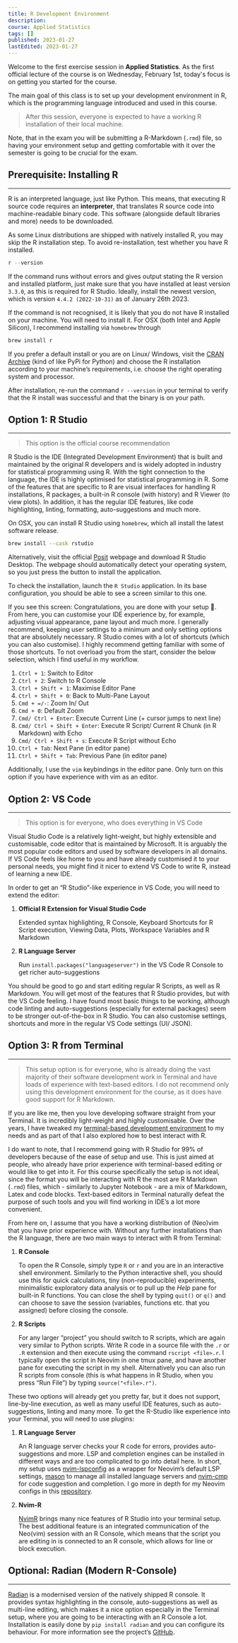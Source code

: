 ```yaml
---
title: R Development Environment
description:
course: Applied Statistics
tags: []
published: 2023-01-27
lastEdited: 2023-01-27
---
```


Welcome to the first exercise session in **Applied Statistics**. As the first official lecture of the course is on Wednesday, February 1st, today's
focus is on getting you started for the course.

The main goal of this class is to set up your development environment in R, which is the programming language introduced and used in this course.

> After this session, everyone is expected to have a working R installation of their local machine.

Note, that in the exam you will be submitting a R-Markdown (`.rmd`) file, so having your environment setup and getting comfortable with it over the
semester is going to be crucial for the exam.

## Prerequisite: Installing R

---

R is an interpreted language, just like Python. This means, that executing R source code requires an **interpreter**, that translates R source code
into machine-readable binary code. This software (alongside default libraries and more) needs to be downloaded.

As some Linux distributions are shipped with natively installed R, you may skip the R installation step. To avoid re-installation, test whether you
have R installed.

```jsx
r --version
```

If the command runs without errors and gives output stating the R version and installed platform, just make sure that you have installed at least
version `3.3.0`, as this is required for R Studio. Ideally, install the newest version, which is version `4.4.2 (2022-10-31)` as of January 26th 2023.

If the command is not recognised, it is likely that you do not have R installed on your machine. You will need to install it. For OSX (both Intel and
Apple Silicon), I recommend installing via `homebrew` through

```bash
brew install r
```

If you prefer a default install or you are on Linux/ Windows, visit the [CRAN Archive](https://cran.rstudio.com) (kind of like PyPi for Python) and
choose the R installation according to your machine’s requirements, i.e. choose the right operating system and processor.

After installation, re-run the command `r --version` in your terminal to verify that the R install was successful and that the binary is on your path.

## Option 1: R Studio

---

> This option is the official course recommendation

R Studio is the IDE (Integrated Development Environment) that is built and maintained by the original R developers and is widely adopted in industry
for statistical programming using R. With the tight connection to the language, the IDE is highly optimised for statistical programming in R. Some of
the features that are specific to R are visual interfaces for handling R installations, R packages, a built-in R console (with history) and R Viewer
(to view plots). In addition, it has the regular IDE features, like code highlighting, linting, formatting, auto-suggestions and much more.

On OSX, you can install R Studio using `homebrew`, which all install the latest software release.

```bash
brew install --cask rstudio
```

Alternatively, visit the official [Posit](https://posit.co/download/rstudio-desktop/) webpage and download R Studio Desktop. The webpage should
automatically detect your operating system, so you just press the button to install the application.

To check the installation, launch the `R Studio` application. In its base configuration, you should be able to see a screen similar to this one.

If you see this screen: Congratulations, you are done with your setup 🚀. From here, you can customise your IDE experience by, for example, adjusting
visual appearance, pane layout and much more. I generally recommend, keeping user settings to a minimum and only setting options that are absolutely
necessary. R Studio comes with a lot of shortcuts (which you can also customise). I highly recommend getting familiar with some of those shortcuts. To
not overload you from the start, consider the below selection, which I find useful in my workflow.

1. `Ctrl + 1`: Switch to Editor
2. `Ctrl + 2`: Switch to R Console
3. `Ctrl + Shift + 1`: Maximise Editor Pane
4. `Ctrl + Shift + 0`: Back to Multi-Pane Layout
5. `Cmd + =/-`: Zoom In/ Out
6. `Cmd + 0`: Default Zoom
7. `Cmd/ Ctrl + Enter`: Execute Current Line (+ cursor jumps to next line)
8. `Cmd/ Ctrl + Shift + Enter`: Execute R Script/ Current R Chunk (in R Markdown) with Echo
9. `Cmd/ Ctrl + Shift + s`: Execute R Script without Echo
10. `Ctrl + Tab`: Next Pane (in editor pane)
11. `Ctrl + Shift + Tab`: Previous Pane (in editor pane)

Additionally, I use the `vim` keybindings in the editor pane. Only turn on this option if you have experience with vim as an editor.

## Option 2: VS Code

---

> This option is for everyone, who does everything in VS Code

Visual Studio Code is a relatively light-weight, but highly extensible and customisable, code editor that is maintained by Microsoft. It is arguably
the most popular code editors and used by software developers in all domains. If VS Code feels like home to you and have already customised it to your
personal needs, you might find it nicer to extend VS Code to write R, instead of learning a new IDE.

In order to get an “R Studio”-like experience in VS Code, you will need to extend the editor:

1. **Official R Extension for Visual Studio Code**

   Extended syntax highlighting, R Console, Keyboard Shortcuts for R Script execution, Viewing Data, Plots, Workspace Variables and R Markdown

2. **R Language Server**

   Run `install.packages("languageserver")` in the VS Code R Console to get richer auto-suggestions

You should be good to go and start editing regular R Scripts, as well as R Markdown. You will get most of the features that R Studio provides, but
with the VS Code feeling. I have found most basic things to be working, although code linting and auto-suggestions (especially for external packages)
seem to be stronger out-of-the-box in R Studio. You can also customise settings, shortcuts and more in the regular VS Code settings (UI/ JSON).

## Option 3: R from Terminal

---

> This setup option is for everyone, who is already doing the vast majority of their software development work in Terminal and have loads of
> experience with text-based editors. I do not recommend only using this development environment for the course, as it does have good support for R
> Markdown.

If you are like me, then you love developing software straight from your Terminal. It is incredibly light-weight and highly customisable. Over the
years, I have tweaked my [terminal-based development environment](https://www.github.com/mikasenghaas/dotfiles) to my needs and as part of that I also
explored how to best interact with R.

I do want to note, that I recommend going with R Studio for 99% of developers because of the ease of setup and use. This is just aimed at people, who
already have prior experience with terminal-based editing or would like to get into it. For this course specifically the setup is not ideal, since the
format you will be interacting with R the most are R Markdown (`.rmd`) files, which - similarly to Jupyter Notebook - are a mix of Markdown, Latex and
code blocks. Text-based editors in Terminal naturally defeat the purpose of such tools and you will find working in IDE’s a lot more convenient.

From here on, I assume that you have a working distribution of (Neo)vim that you have prior experience with. Without any further installations than
the R language, there are two main ways to interact with R from Terminal:

1. **R Console**

   To open the R Console, simply type `R` or `r` and you are in an interactive shell environment. Similarly to the Python interactive shell, you
   should use this for quick calculations, tiny (non-reproducible) experiments, minimalistic exploratory data analysis or to pull up the _Help_ pane
   for built-in R functions. You can close the shell by typing `quit()` or `q()` and can choose to save the session (variables, functions etc. that
   you assigned) before closing the console.

2. **R Scripts**

   For any larger “project” you should switch to R scripts, which are again very similar to Python scripts. Write R code in a source file with the
   `.r` or `.R` extension and then execute using the command `rscript <file>.r`. I typically open the script in Neovim in one tmux pane, and have
   another pane for executing the script in my shell. Alternatively you can also run R scripts from console (this is what happens in R Studio, when
   you press “Run File”) by typing `source("<file>.r")`.

These two options will already get you pretty far, but it does not support, line-by-line execution, as well as many useful IDE features, such as
auto-suggestions, linting and many more. To get the R-Studio like experience into your Terminal, you will need to use plugins:

1. **R Language Server**

   An R language server checks your R code for errors, provides auto-suggestions and more. LSP and completion engines can be installed in different
   ways and are too complicated to go into detail here. In short, my setup uses [nvim-lspconfig](https://github.com/neovim/nvim-lspconfig) as a
   wrapper for Neovim’s default LSP settings, [mason](https://github.com/williamboman/mason.nvim) to manage all installed language servers and
   [nvim-cmp](https://github.com/hrsh7th/nvim-cmp) for code suggestion and completion. I go more in depth for my Neovim configs in this
   [repository](https://www.github.com/mikasenghaas/dotfiles).

2. **Nvim-R**

   [NvimR](https://github.com/jalvesaq/Nvim-R) brings many nice features of R Studio into your terminal setup. The best additional feature is an
   integrated communication of the Neo(vim) session with an R Console, which means that the script you are editing in is connected to an R console,
   which allows for line or block execution.

## Optional: Radian (Modern R-Console)

---

[Radian](https://github.com/randy3k/radian) is a modernised version of the natively shipped R console. It provides syntax highlighting in the console,
auto-suggestions as well as multi-line editing, which makes it a nice option especially in the Terminal setup, where you are going to be interacting
with an R Console a lot. Installation is easily done by `pip install radian` and you can configure its behaviour. For more information see the
project’s [GitHub](https://github.com/randy3k/radian).

